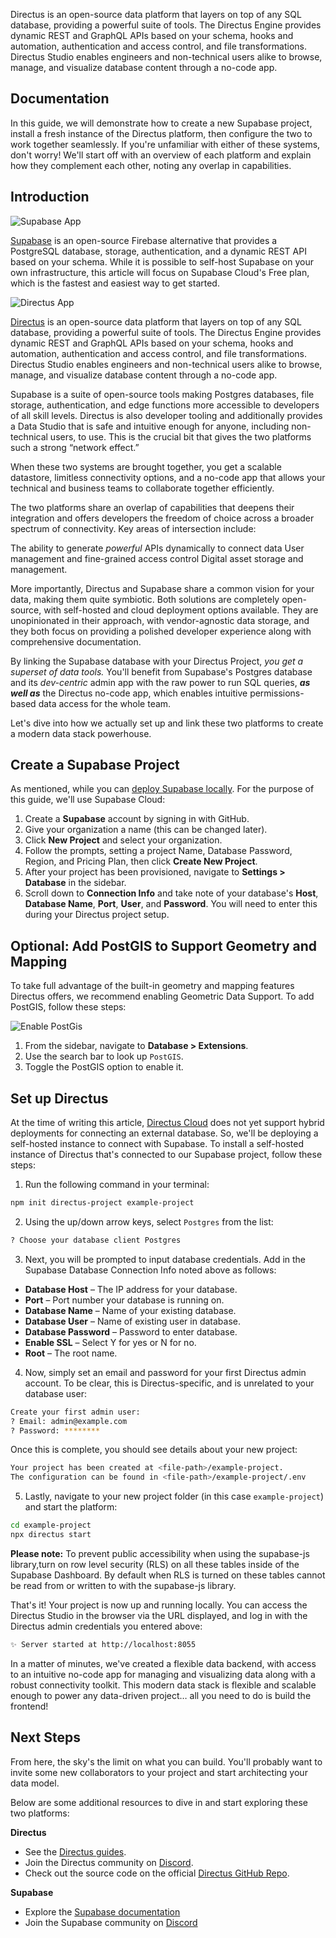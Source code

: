 Directus is an open-source data platform that layers on top of any SQL database, providing a powerful suite of tools. The Directus Engine provides dynamic REST and GraphQL APIs based on your schema, hooks and automation, authentication and access control, and file transformations. Directus Studio enables engineers and non-technical users alike to browse, manage, and visualize database content through a no-code app.

## Documentation

In this guide, we will demonstrate how to create a new Supabase project, install a fresh instance of the Directus platform, then configure the two to work together seamlessly. If you're unfamiliar with either of these systems, don't worry! We'll start off with an overview of each platform and explain how they complement each other, noting any overlap in capabilities.

## Introduction

![Supabase App](https://obuldanrptloktxcffvn.supabase.co/storage/v1/object/public/images/integrations/directus/documentation/supabase-20220608A.webp)

[Supabase](https://supabase.com/) is an open-source Firebase alternative that provides a PostgreSQL database, storage, authentication, and a dynamic REST API based on your schema. While it is possible to self-host Supabase on your own infrastructure, this article will focus on Supabase Cloud's Free plan, which is the fastest and easiest way to get started.

![Directus App](https://obuldanrptloktxcffvn.supabase.co/storage/v1/object/public/images/integrations/directus/documentation/directus-20220608A.webp)

[Directus](https://directus.io/) is an open-source data platform that layers on top of any SQL database, providing a powerful suite of tools. The Directus Engine provides dynamic REST and GraphQL APIs based on your schema, hooks and automation, authentication and access control, and file transformations. Directus Studio enables engineers and non-technical users alike to browse, manage, and visualize database content through a no-code app.

Supabase is a suite of open-source tools making Postgres databases, file storage, authentication, and edge functions more accessible to developers of all skill levels. Directus is also developer tooling and additionally provides a Data Studio that is safe and intuitive enough for anyone, including non-technical users, to use. This is the crucial bit that gives the two platforms such a strong “network effect.”

When these two systems are brought together, you get a scalable datastore, limitless connectivity options, and a no-code app that allows your technical and business teams to collaborate together efficiently.

The two platforms share an overlap of capabilities that deepens their integration and offers developers the freedom of choice across a broader spectrum of connectivity. Key areas of intersection include:

The ability to generate _powerful_ APIs dynamically to connect data
User management and fine-grained access control
Digital asset storage and management.

More importantly, Directus and Supabase share a common vision for your data, making them quite symbiotic. Both solutions are completely open-source, with self-hosted and cloud deployment options available. They are unopinionated in their approach, with vendor-agnostic data storage, and they both focus on providing a polished developer experience along with comprehensive documentation.

By linking the Supabase database with your Directus Project, _you get a superset of data tools._ You'll benefit from Supabase's Postgres database and its _dev-centric_ admin app with the raw power to run SQL queries, **_as well as_** the Directus no-code app, which enables intuitive permissions-based data access for the whole team.

Let's dive into how we actually set up and link these two platforms to create a modern data stack powerhouse.

## Create a Supabase Project

As mentioned, while you can [deploy Supabase locally](/docs/guides/getting-started/local-development). For the purpose of this guide, we'll use Supabase Cloud:

1. Create a **Supabase** account by signing in with GitHub.
2. Give your organization a name (this can be changed later).
3. Click **New Project** and select your organization.
4. Follow the prompts, setting a project Name, Database Password, Region, and Pricing Plan, then click **Create New Project**.
5. After your project has been provisioned, navigate to **Settings > Database** in the sidebar.
6. Scroll down to **Connection Info** and take note of your database's **Host**, **Database Name**, **Port**, **User**, and **Password**. You will need to enter this during your Directus project setup.

## Optional: Add PostGIS to Support Geometry and Mapping

To take full advantage of the built-in geometry and mapping features Directus offers, we recommend enabling Geometric Data Support. To add PostGIS, follow these steps:

![Enable PostGis](https://obuldanrptloktxcffvn.supabase.co/storage/v1/object/public/images/integrations/directus/documentation/enable-PostGIS-20220608A.webp)

1. From the sidebar, navigate to **Database > Extensions**.
2. Use the search bar to look up `PostGIS`.
3. Toggle the PostGIS option to enable it.

## Set up Directus

At the time of writing this article, [Directus Cloud](https://directus.cloud/) does not yet support hybrid deployments for connecting an external database. So, we'll be deploying a self-hosted instance to connect with Supabase. To install a self-hosted instance of Directus that's connected to our Supabase project, follow these steps:

1. Run the following command in your terminal:

```bash
npm init directus-project example-project
```

2. Using the up/down arrow keys, select `Postgres` from the list:

```bash
? Choose your database client Postgres
```

3. Next, you will be prompted to input database credentials. Add in the Supabase Database Connection Info noted above as follows:

- **Database Host** – The IP address for your database.
- **Port** – Port number your database is running on.
- **Database Name** – Name of your existing database.
- **Database User** – Name of existing user in database.
- **Database Password** – Password to enter database.
- **Enable SSL** – Select Y for yes or N for no.
- **Root** – The root name.

4. Now, simply set an email and password for your first Directus admin account. To be clear, this is Directus-specific, and is unrelated to your database user:

```bash
Create your first admin user:
? Email: admin@example.com
? Password: ********
```

Once this is complete, you should see details about your new project:

```bash
Your project has been created at <file-path>/example-project.
The configuration can be found in <file-path>/example-project/.env
```

5. Lastly, navigate to your new project folder (in this case `example-project`) and start the platform:

```bash
cd example-project
npx directus start
```

**Please note:** To prevent public accessibility when using the supabase-js library,turn on row level security (RLS) on all these tables inside of the Supabase Dashboard. By default when RLS is turned on these tables cannot be read from or written to with the supabase-js library.

That's it! Your project is now up and running locally. You can access the Directus Studio in the browser via the URL displayed, and log in with the Directus admin credentials you entered above:

```bash
✨ Server started at http://localhost:8055
```

In a matter of minutes, we've created a flexible data backend, with access to an intuitive no-code app for managing and visualizing data along with a robust connectivity toolkit. This modern data stack is flexible and scalable enough to power any data-driven project… all you need to do is build the frontend!

## Next Steps

From here, the sky's the limit on what you can build. You'll probably want to invite some new collaborators to your project and start architecting your data model.

Below are some additional resources to dive in and start exploring these two platforms:

**Directus**

- See the [Directus guides](https://directus.io/guides/).
- Join the Directus community on [Discord](https://directus.chat/).
- Check out the source code on the official [Directus GitHub Repo](https://github.com/directus/directus).

**Supabase**

- Explore the [Supabase documentation](https://supabase.com/docs)
- Join the Supabase community on [Discord](https://discord.supabase.com/)
